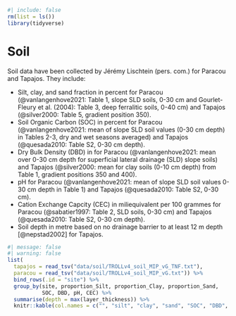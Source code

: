 ```r
#| include: false 
rm(list = ls())
library(tidyverse) 
```

# Soil

Soil data have been collected by Jérémy Lischtein (pers. com.) for Paracou and Tapajos. They include:

-   Silt, clay, and sand fraction in percent for Paracou (@vanlangenhove2021: Table 1, slope SLD soils, 0-30 cm and Gourlet-Fleury et al. (2004): Table 3, deep ferralitic soils, 0-40 cm) and Tapajos (@silver2000: Table 5, gradient position 350).
-   Soil Organic Carbon (SOC) in percent for Paracou (@vanlangenhove2021: mean of slope SLD soil values (0-30 cm depth) in Tables 2-3, dry and wet seasons averaged) and Tapajos (@quesada2010: Table S2, 0-30 cm depth).
-   Dry Bulk Density (DBD) in for Paracou (@vanlangenhove2021: mean over 0-30 cm depth for superficial lateral drainage (SLD) slope soils) and Tapajos (@silver2000: mean for clay soils (0-10 cm depth) from Table 1, gradient positions 350 and 400).
-   pH for Paracou (@vanlangenhove2021: mean of slope SLD soil values 0-30 cm depth in Table 1) and Tapajos (@quesada2010: Table S2, 0-30 cm).
-   Cation Exchange Capcity (CEC) in miliequivalent per 100 grammes for Paracou (@sabatier1997: Table 2, SLD soils, 0-30 cm) and Tapajos (@quesada2010: Table S2, 0-30 cm depth).
-   Soil depth in metre based on no drainage barrier to at least 12 m depth [@nepstad2002] for Tapajos.

```r
#| message: false
#| warning: false
list(
  tapajos = read_tsv("data/soil/TROLLv4_soil_MIP_vG_TNF.txt"),
  paracou = read_tsv("data/soil/TROLLv4_soil_MIP_vG.txt")) %>% 
  bind_rows(.id = "site") %>% 
  group_by(site, proportion_Silt, proportion_Clay, proportion_Sand,
           SOC, DBD, pH, CEC) %>% 
  summarise(depth = max(layer_thickness)) %>%
  knitr::kable(col.names = c("", "silt", "clay", "sand", "SOC", "DBD", "pH", "CEC", "depth"))
```
